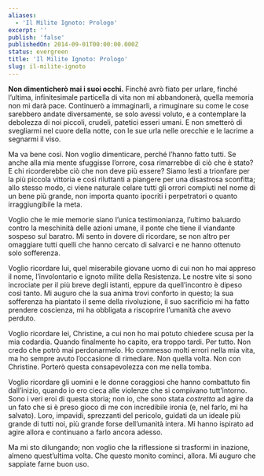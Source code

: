 ```yaml
---
aliases:
  - 'Il Milite Ignoto: Prologo'
excerpt: ''
publish: 'false'
publishedOn: 2014-09-01T00:00:00.000Z
status: evergreen
title: 'Il Milite Ignoto: Prologo'
slug: il-milite-ignoto
---
```

**Non dimenticherò mai i suoi occhi.** Finché avrò fiato per urlare, finché l’ultima, infinitesimale particella di vita non mi abbandonerà, quella memoria non mi darà pace. Continuerò a immaginarli, a rimuginare su come le cose sarebbero andate diversamente, se solo avessi voluto, e a contemplare la debolezza di noi piccoli, crudeli, patetici esseri umani. E non smetterò di svegliarmi nel cuore della notte, con le sue urla nelle orecchie e le lacrime a segnarmi il viso.

Ma va bene così. Non voglio dimenticare, perché l’hanno fatto tutti. Se anche alla mia mente sfuggisse l’orrore, cosa rimarrebbe di ciò che è stato? E chi ricorderebbe ciò che non deve più essere? Siamo lesti a trionfare per la più piccola vittoria e così riluttanti a piangere per una disastrosa sconfitta; allo stesso modo, ci viene naturale celare tutti gli orrori compiuti nel nome di un bene più grande, non importa quanto ipocriti i perpetratori o quanto irraggiungibile la meta.

Voglio che le mie memorie siano l’unica testimonianza, l’ultimo baluardo contro la meschinità delle azioni umane, il ponte che tiene il viandante sospeso sul baratro. Mi sento in dovere di ricordare, se non altro per omaggiare tutti quelli che hanno cercato di salvarci e ne hanno ottenuto solo sofferenza.

Voglio ricordare lui, quel miserabile giovane uomo di cui non ho mai appreso il nome, l’involontario e ignoto milite della Resistenza. Le nostre vite si sono incrociate per il più breve degli istanti, eppure da quell’incontro è dipeso così tanto. Mi auguro che la sua anima trovi conforto in questo; la sua sofferenza ha piantato il seme della rivoluzione, il suo sacrificio mi ha fatto prendere coscienza, mi ha obbligata a riscoprire l’umanità che avevo perduto.

Voglio ricordare lei, Christine, a cui non ho mai potuto chiedere scusa per la mia codardia. Quando finalmente ho capito, era troppo tardi. Per tutto. Non credo che potrò mai perdonarmelo. Ho commesso molti errori nella mia vita, ma ho sempre avuto l’occasione di rimediare. Non quella volta. Non con Christine. Porterò questa consapevolezza con me nella tomba.

Voglio ricordare gli uomini e le donne coraggiosi che hanno combattuto fin dall’inizio, quando io ero cieca alle violenze che si compivano tutt’intorno. Sono i veri eroi di questa storia; non io, che sono stata _costretta_ ad agire da un fato che si è preso gioco di me con incredibile ironia (e, nel farlo, mi ha salvato). Loro, impavidi, sprezzanti del pericolo, guidati da un ideale più grande di tutti noi, più grande forse dell’umanità intera. Mi hanno ispirato ad agire allora e continuano a farlo ancora adesso.

Ma mi sto dilungando; non voglio che la riflessione si trasformi in inazione, almeno quest’ultima volta. Che questo monito cominci, allora. Mi auguro che sappiate farne buon uso.
